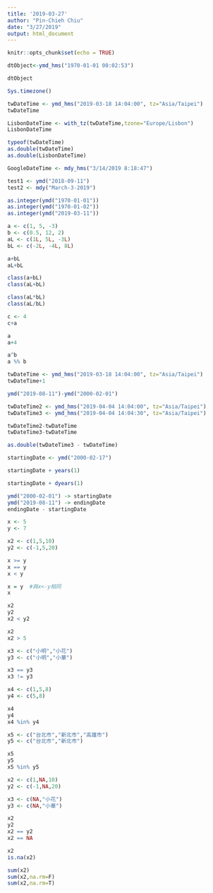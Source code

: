 ```yaml
---
title: '2019-03-27'
author: "Pin-Chieh Chiu"
date: "3/27/2019"
output: html_document
---
```


```r
knitr::opts_chunk$set(echo = TRUE)
```

```r
dtObject<-ymd_hms("1970-01-01 00:02:53") 
```

```r
dtObject
```

```r
Sys.timezone()
```

```r
twDateTime <- ymd_hms("2019-03-18 14:04:00", tz="Asia/Taipei")
twDateTime
```

```r
LisbonDateTime <- with_tz(twDateTime,tzone="Europe/Lisbon")
LisbonDateTime 
```

```r
typeof(twDateTime)
as.double(twDateTime)
as.double(LisbonDateTime)
```

```r
GoogleDateTime <- mdy_hms("3/14/2019 8:18:47")
```

```r
test1 <- ymd("2018-09-11")
test2 <- mdy("March-3-2019")
```

```r
as.integer(ymd("1970-01-01"))
as.integer(ymd("1970-01-02"))
as.integer(ymd("2019-03-11"))
```

```r
a <- c(1, 5, -3)
b <- c(0.5, 12, 2)
aL <- c(1L, 5L, -3L)
bL <- c(-2L, -4L, 8L)
```

```r
a+bL
aL+bL

class(a+bL)
class(aL+bL)

class(aL*bL)
class(aL/bL)
```

```r
c <- 4
c+a
```

```r
a
a+4
```

```r
a^b
a %% b
```
```r
twDateTime <- ymd_hms("2019-03-18 14:04:00", tz="Asia/Taipei")
twDateTime+1
```

```r
ymd("2019-08-11")-ymd("2000-02-01")
```

```r
twDateTime2 <- ymd_hms("2019-04-04 14:04:00", tz="Asia/Taipei")
twDateTime3 <- ymd_hms("2019-04-04 14:04:30", tz="Asia/Taipei")
```

```r
twDateTime2-twDateTime
twDateTime3-twDateTime
```

```r
as.double(twDateTime3 - twDateTime)
```

```r
startingDate <- ymd("2000-02-17")
```

```r
startingDate + years(1)
```

```r
startingDate + dyears(1)
```

```r
ymd("2000-02-01") -> startingDate
ymd("2019-08-11") -> endingDate
endingDate - startingDate
```

```r
x <- 5
y <- 7
```

```r
x2 <- c(1,5,10)
y2 <- c(-1,5,20)
```

```r
x >= y
x == y
x < y
```
```r
x = y  #與x<-y相同
x
```

```r
x2 
y2
x2 < y2
```

```r
x2
x2 > 5
```

```r
x3 <- c("小明","小花")
y3 <- c("小明","小華")
```

```r
x3 == y3
x3 != y3
```

```r
x4 <- c(1,5,8)
y4 <- c(5,8)

x4
y4
x4 %in% y4
```


```r
x5 <- c("台北市","新北市","高雄市")
y5 <- c("台北市","新北市")

x5
y5
x5 %in% y5
```

```r
x2 <- c(1,NA,10)
y2 <- c(-1,NA,20)

x3 <- c(NA,"小花")
y3 <- c(NA,"小華")
```

```r
x2
y2
x2 == y2
x2 == NA
```

```r
x2
is.na(x2)
```

```r
sum(x2)
sum(x2,na.rm=F)
sum(x2,na.rm=T)
```
